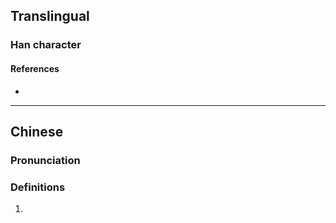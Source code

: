 {{character info/new}}
==Translingual==

===Han character===
{{Han char|rn=86|rad=火|as=04|sn=8|four=97815|canj=FNG|ids=⿰火丑}}

====References====
* {{Han ref|kx=0666.310|dkj=18895|dj=1076.080|hdz=32194.040|uh=7084|ud=28804|bh=CD55|bd=52565}}

----

==Chinese==
{{zh-forms}}

===Pronunciation===
{{zh-pron
|m=niǔ
|c=nau5
|mc=
|oc=
|ma=
|cat=
}}

===Definitions===
{{zh-hanzi}}

# {{zh-only|㶭炄}}